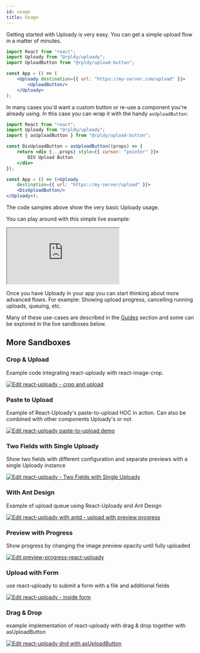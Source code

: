 ```yaml
---
id: usage
title: Usage
---
```


Getting started with Uploady is very easy. You can get a simple upload flow in a matter of minutes.

```jsx title="Simple Example"
import React from "react";
import Uploady from "@rpldy/uploady";
import UploadButton from "@rpldy/upload-button";

const App = () => (
	<Uploady destination={{ url: "https://my-server.com/upload" }}>
		<UploadButton/>
	</Uploady>
);
```

In many cases you'd want a custom button or re-use a component you're already using. In this case you can wrap it with the handy `asUploadButton`:

```jsx title="With Custom Button"
import React from "react";
import Uploady from "@rpldy/uploady";
import { asUploadButton } from "@rpldy/upload-button";

const DivUploadButton = asUploadButton((props) => {
    return <div {...props} style={{ cursor: "pointer" }}>
        DIV Upload Button
    </div>
});

const App = () => (<Uploady
    destination={{ url: "https://my-server/upload" }}>
    <DivUploadButton/>
</Uploady>);

```

The code samples above show the very basic Uploady usage.

You can play around with this simple live example:

<iframe src="https://codesandbox.io/embed/react-uploady-intro-simple-32luv?autoresize=1&fontsize=14&hidenavigation=1&module=%2Fsrc%2FApp.js&theme=dark"
     style={{ width:"100%", height: "500px", border:"0", borderRadius: "4px", overflow:"hidden" }}
     title="react-uploady intro simple"
     allow="accelerometer; ambient-light-sensor; camera; encrypted-media; geolocation; gyroscope; hid; microphone; midi; payment; usb; vr; xr-spatial-tracking"
     sandbox="allow-forms allow-modals allow-popups allow-presentation allow-same-origin allow-scripts"
   ></iframe>


Once you have Uploady in your app you can start thinking about more advanced flows. For example: Showing upload progress, cancelling running uploads, queuing, etc.

Many of these use-cases are described in the [Guides](../../category/guides) section and some can be explored in the live sandboxes below.

## More Sandboxes

### Crop & Upload

Example code integrating react-uploady with react-image-crop.

[![Edit react-uploady - crop and upload](https://codesandbox.io/static/img/play-codesandbox.svg)](https://codesandbox.io/s/react-uploady-crop-and-upload-uyl4e?fontsize=14&hidenavigation=1&theme=dark)

### Paste to Upload

Example of React-Uploady's paste-to-upload HOC in action.
Can also be combined with other components Uploady's or not

[![Edit react-uploady paste-to-upload demo](https://codesandbox.io/static/img/play-codesandbox.svg)](https://codesandbox.io/s/react-uploady-paste-to-upload-demo-usx9s?fontsize=14&hidenavigation=1&theme=dark)


### Two Fields with Single Uploady

Show two fields with different configuration and separate previews with a single Uploady instance

[![Edit react-uploady - Two Fields with Single Uploady](https://codesandbox.io/static/img/play-codesandbox.svg)](https://codesandbox.io/s/react-uploady-two-fields-with-single-uploady-e059m?fontsize=14&hidenavigation=1&theme=dark)


### With Ant Design

Example of upload queue using React-Uploady and Ant Design

[![Edit react-uploady with antd - upload with preview progress](https://codesandbox.io/static/img/play-codesandbox.svg)](https://codesandbox.io/s/react-uploady-with-antd-upload-with-preview-progress-d7o3w?fontsize=14&hidenavigation=1&theme=dark)


### Preview with Progress

Show progress by changing the image preview opacity until fully uploaded

[![Edit preview-progress-react-uploady](https://codesandbox.io/static/img/play-codesandbox.svg)](https://codesandbox.io/s/preview-progress-react-uploady-pki4i?fontsize=14&hidenavigation=1&theme=dark)

### Upload with Form

use react-uploady to submit a form with a file and additional fields

[![Edit react-uploady - inside form](https://codesandbox.io/static/img/play-codesandbox.svg)](https://codesandbox.io/s/react-uploady-inside-form-ys1wx?fontsize=14&hidenavigation=1&theme=dark)

### Drag & Drop

example implementation of react-uploady with drag & drop together with asUploadButton

[![Edit react-uploady dnd with asUploadButton](https://codesandbox.io/static/img/play-codesandbox.svg)](https://codesandbox.io/s/react-uploady-dnd-with-asuploadbutton-jk9bg?fontsize=14&hidenavigation=1&theme=dark)
